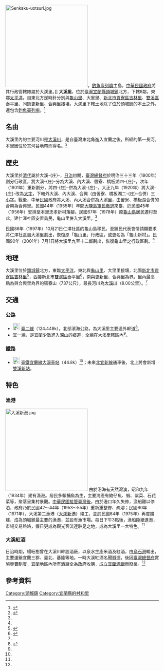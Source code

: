 {{Coord|24|56|18.1|N|121|53|23.4|E|display=title|region:TW}}
{{About|臺灣宜蘭縣的一個里|大溪里的其他意思|大溪里}}
{{Infobox ROC Village or Li
| Village/LiName  = 大溪
| Village/Li      = 里
| City/CountyName = 宜蘭縣
| DivName         = 頭城鎮
| OldName         = -{zh-hant:大溪庄;zh-hans:大溪庄}-
| AreaTotal       = 15.39
| Sub             = 8
| HouseholdTotal  = 364
| PopTotal        = 1002
| PopSource       = <ref>{{cite web|url=http://hrs.e-land.gov.tw/Source/H01/H0101Q02.asp?Form_title=04&Img_flag=1&System_work=4&System_no=H01|title=【頭城鎮人口統計】->【查詢作業】|publisher=宜蘭縣政府|accessdate=2019-05-11|language=zh-hant|archive-date=2017-10-02|archive-url=https://web.archive.org/web/20171002220704/http://hrs.e-land.gov.tw/Source/H01/H0101Q02.asp?Form_title=04&Img_flag=1&System_work=4&System_no=H01|dead-url=no}}</ref>
| YearMonth       = 2019年4月
| Neighbors       = 
宜蘭縣頭城鎮
*大里里
*[[龜山里_(宜蘭縣)|龜山里]]
*更新里
*合興里
[[新北市|新北市]][[貢寮區|貢寮區]]
*[[吉林里_(新北市)|吉林里]]
新北市[[雙溪區|雙溪區]]
*泰平里
| Head            = 藍五富<ref>{{cite web|url=https://toucheng.e-land.gov.tw/cp.aspx?n=e8b9cd8690d3155e&s=2C2E6CD3C89ED191|title=宜蘭縣頭城鎮公所-本鎮通訊|accessdate=2019-02-14|language=zh-hant|archive-date=2019-02-15|archive-url=https://web.archive.org/web/20190215050337/https://toucheng.e-land.gov.tw/cp.aspx?n=e8b9cd8690d3155e&s=2C2E6CD3C89ED191|dead-url=no}}</ref>
}}
[[File:Senkaku-uotsuri.jpg|270px]]，[[釣魚臺列嶼|釣魚臺列嶼]]主島，[[中華民國政府|中華民國政府]]將其行政管轄隸屬於大溪里。]]
'''大溪里'''，位於[[臺灣|臺灣]][[宜蘭縣|宜蘭縣]][[頭城鎮|頭城鎮]]北方，下轄8鄰。東鄰[[太平洋|太平洋]]，自東北方逆時針分別與[[龜山里_(宜蘭縣)|龜山里]]、大里里、[[新北市|新北市]][[貢寮區|貢寮區]][[吉林里_(新北市)|吉林里]]、[[雙溪區|雙溪區]]泰平里、同鎮更新里、合興里接壤。大溪里下轄土地除了位於頭城鎮的本土之外，還包含[[釣魚臺列嶼|釣魚臺列嶼]]。<ref>{{Cite web |url= http://www.nownews.com/2010/10/05/11490-2652188.htm |title= 釣魚台誰的？　吳敦義：台灣省宜蘭縣頭城鎮大溪里 |author= 康仁俊 |date= 2010-10-05 |publisher= [[今日新聞網|今日新聞網]] |language= zh-hant |accessdate= 2012-11-16 |archive-date= 2013-09-27 |archive-url= https://web.archive.org/web/20130927150620/http://www.nownews.com/2010/10/05/11490-2652188.htm |dead-url= no }}</ref>

==名由==
大溪里內的主要河川是[[大溪川|大溪川]]，是自臺灣東北角進入宜蘭之後，所經的第一長河。本里因位於其河谷地帶而得名。<ref name="profile">{{cite web|url=http://www.dongshan.nat.gov.tw/releaseRedirect.do?unitID=154&pageID=4996|title=宜蘭縣頭城鎮公所-大溪里|accessdate=2016-04-24|language=zh-hant|deadurl=yes|archiveurl=https://web.archive.org/web/20140714201704/http://www.dongshan.nat.gov.tw/releaseRedirect.do?unitID=154&pageID=4996|archivedate=2014-07-14}}</ref>

==歷史==
大溪里於[[清代|清代]]屬於大溪-{庄}-，[[台灣日治時期|日治]]初期，[[臺灣總督府|臺灣總督府]]於明治三十三年（1900年）劃分行政區，將大溪-{庄}-分為大溪、內大溪、罟寮、橋板湖四-{庄}-，次年（1901年）重新劃分，將四-{庄}-併為大溪-{庄}-。大正九年（1920年）將大溪-{庄}-改為[[大字|大字]]，下轄外大溪、內大溪、合興（由罟寮、橋板湖二-{庄}-合併）三[[小字|小字]]。戰後，中華民國政府將大溪、內大溪合併為大溪里，由罟寮、橋板湖合併的合興為合興里。民國44年（1955年）年間[[臺灣大陳人|大陳島軍民]][[大陳島撤退|撤退]]來臺，於民國45年（1956年）安排至本里忠孝新村落腳。民國67年（1978年）原[[龜山島|龜山島]]居民遷村至此，建仁澤社區安置島民，龜山里併入大溪里。<ref name="profile"/>

民國86年（1997年）10月21日仁澤社區的龜山島移民，至鎮民代表會情請願要求將仁澤社區自大溪里劃出，恢復原「龜山里」行政區，或更名為「龜山新村」。民國90年（2001年）7月1日將大溪里九至十二鄰劃出，恢復龜山里之行政區劃。<ref name="profile"/>

==地理==
大溪里位於[[頭城鎮|頭城鎮]]北方，東臨[[太平洋|太平洋]]，東北與[[龜山里_(宜蘭縣)|龜山里]]、大里里接壤，北面[[新北市|新北市]][[貢寮區|貢寮區]][[吉林里_(新北市)|吉林里]]<ref>{{cite web|url=http://www.gongliao.ntpc.gov.tw/content/?parent_id=10032&type_id=10008|title=貢寮區公所|accessdate=2016-05-02|language=zh-hant|archive-date=2016-06-04|archive-url=https://web.archive.org/web/20160604112811/http://www.gongliao.ntpc.gov.tw/content/?parent_id=10032&type_id=10008|dead-url=no}}</ref>，西接新北市[[雙溪區|雙溪區]]泰平里<ref>{{cite web|url=http://www.shuangxi.ntpc.gov.tw/content/?parent_id=10048&type_id=10006|title=雙溪區公所|accessdate=2016-05-02|language=zh-hant|archive-date=2016-04-18|archive-url=https://web.archive.org/web/20160418172336/http://www.shuangxi.ntpc.gov.tw/content/?parent_id=10048&type_id=10006|dead-url=no}}</ref>，南與更新里、合興里為界。里內最高點為與合興里為界的窖寮山（737公尺），最長河川為[[大溪川|大溪川]]（8.00公里）。<ref name="map"/>

== 交通 ==
=== 公路 ===
* [[File:TW_PHW2.svg|23px]] [[臺二線|臺二線]]（124.449k），北部濱海公路，為大溪里主要連外幹道<ref name="map">{{cite web |url = http://toucheng.e-land.gov.tw/ftp/20080616035146.jpg |title = 宜蘭縣頭城鎮行政區域圖 |accessdate = 2016-04-24 |language = zh-hant |archiveurl=http://cfile235.uf.daum.net/original/112277144B2E088F4F735C|archivedate=2009-12-20}}</ref>。
* 宜一線，是宜蘭少數進入深山的鄉道，全線在大溪里轄區內<ref name="map" />。

===鐵路===
* [[File:ROC_Taiwan_Railways_Administration_Logo.svg|23px]] [[臺灣鐵路管理局|臺鐵]][[宜蘭線|宜蘭線]][[大溪車站|大溪車站]]（44.8k）<ref name="map" />；未來[[北宜新線|北宜新線]]通車後，北上將會新增[[雙溪新站|雙溪新站]]。

==特色==
===漁港===
[[File:大溪新港.jpg|270px]]
由於沿海有天然灣澳，昭和九年（1934年）建有漁港。居民多賴捕魚為生，主要海產有魩仔魚、蝦、紫菜、石花菜等，聚落呈集村景觀。[[臺灣戰後時期|中華民國接管臺灣後]]，由於港口年久失修，漁船難以停泊，政府乃於民國42～44年（1953～55年）重新重整修、疏濬；民國60年（1971年），大溪第二漁港（[[大溪漁港|大溪新港]]）竣工，並於民國64年（1975年）再度擴建，成為頭城鎮最主要的漁港，並設有漁市場。每日下午3點後，漁船陸續進港，市場交易熱絡，假日更成為觀光客流連駐足之地，成為大溪里一大特色。<ref name="profile"/>
===大溪紅酒===
日治時期，楊旺樹曾在大溪川畔設酒廠，以泉水生產米酒及紅酒，由[[烏石港|烏石港]]輸出，主要運銷宜蘭三郡、臺北、基隆等地。一時大溪紅酒名聞遐邇，後因[[臺灣總督府|臺灣總督府]]實施專賣制度，宜蘭地區內所有酒廠全為政府收購，成立[[宜蘭酒廠|宜蘭酒廠]]而廢業。<ref name="profile"/>

==參考資料==
{{reflist}}
[[Category:頭城鎮|Category:頭城鎮]]
[[Category:宜蘭縣的村和里|Category:宜蘭縣的村和里]]